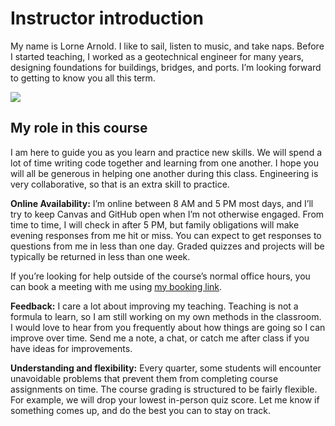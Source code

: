 # Instructor introduction

My name is Lorne Arnold. I like to sail, listen to music, and take naps. Before I started teaching, I worked as a geotechnical engineer for many years, designing foundations for buildings, bridges, and ports. I'm looking forward to getting to know you all this term.

![](reference/instructor_intro_slide.png)

## My role in this course

I am here to guide you as you learn and practice new skills. We will spend a lot of time writing code together and learning from one another. I hope you will all be generous in helping one another during this class. Engineering is very collaborative, so that is an extra skill to practice.

**Online Availability:** I'm online between 8 AM and 5 PM most days, and I'll try to keep Canvas and GitHub open when I'm not otherwise engaged. From time to time, I will check in after 5 PM, but family obligations will make evening responses from me hit or miss. You can expect to get responses to questions from me in less than one day. Graded quizzes and projects will be typically be returned in less than one week.

If you're looking for help outside of the course's normal office hours, you can book a meeting with me using [my booking link](https://outlook.office.com/bookwithme/user/0c66e8bf6bf047598409c5e87e3fc6b2@uw.edu/meetingtype/E1ppQjWkZ0m9IqYS6DpRTA2?anonymous&ismsaljsauthenabled&ep=mLinkFromTile).

**Feedback:** I care a lot about improving my teaching. Teaching is not a formula to learn, so I am still working on my own methods in the classroom. I would love to hear from you frequently about how things are going so I can improve over time. Send me a note, a chat, or catch me after class if you have ideas for improvements.

**Understanding and flexibility:** Every quarter, some students will encounter unavoidable problems that prevent them from completing course assignments on time. The course grading is structured to be fairly flexible. For example, we will drop your lowest in-person quiz score. Let me know if something comes up, and do the best you can to stay on track.